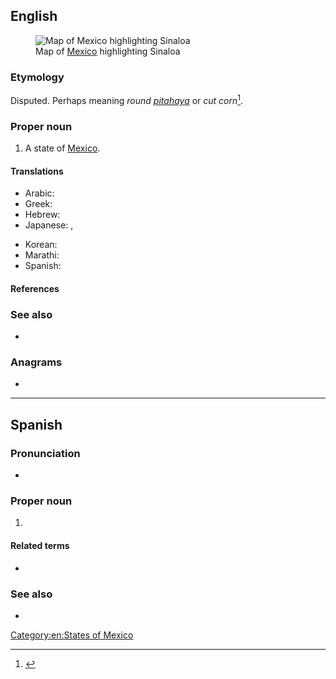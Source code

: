 ==English==
[[File:Mexico map, MX-SIN.svg|thumb|Map of [[Mexico]] highlighting Sinaloa]]

===Etymology===
Disputed. Perhaps meaning ''round [[pitahaya]]'' or ''cut corn''<ref>{{cite-web|url=http://web.archive.org/web/20070716221737/http://www.sinaloa.gob.mx/NR/exeres/B1FB61DE-82E5-4EE7-AE7E-851D47307AF3,frameless.htm?NRMODE=Published|title=Municipio de Sinaloa de Leyva|archiveurl=https://web.archive.org/web/20070716221737/http://www.sinaloa.gob.mx/NR/exeres/B1FB61DE-82E5-4EE7-AE7E-851D47307AF3,frameless.htm?NRMODE=Published|archivedate=16 July 2007|accessdate=4 May 2009}}</ref>.

===Proper noun===
{{en-proper noun}}

# A state of [[Mexico]].

====Translations====
{{trans-top|state of Mexico}}
* Arabic: {{t|ar|سينالوا|n}}
* Greek: {{t|el|Σιναλόα|n}}
* Hebrew: {{t|he|Sinalòwah|n|tr=Syinalòwʼah|alt=סיִנַלֹואַה|sc=Hebr}}
* Japanese: {{t+|ja|メキシコ|m|tr=mekishiko|sc=Jpan}}, {{t|ja|シナロア|m|tr=shinaroa|sc=Jpan}}
{{trans-mid}}
* Korean: {{t|ko|시날로아|n|sc=Kore}}
* Marathi: {{t|mr|सिनालोआ|n|tr=sināloā|sc=Deva}}
* Spanish: {{t+|es|Sinaloa|m}}
{{trans-bottom}}

====References====
<references/>

===See also===
* {{pedialite}}

===Anagrams===
* {{anagrams|en|a=aailnos|solania}}

[[Category:en:States of Mexico]]

----

==Spanish==

===Pronunciation===
* {{es-IPA}}

===Proper noun===
{{es-proper noun|m}}

# {{place|es|state|c/Mexico}}

====Related terms====
* {{l|es|sinaloense}}

===See also===
* {{pedialite|lang=es}}